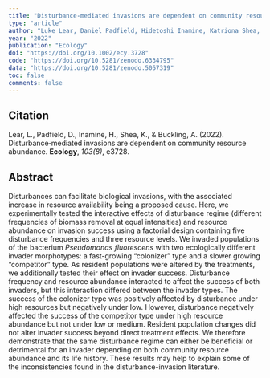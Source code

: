 ```yaml
---
title: "Disturbance‐mediated invasions are dependent on community resource abundance"
type: "article"
author: "Luke Lear, Daniel Padfield, Hidetoshi Inamine, Katriona Shea, Angus Buckling"
year: "2022"
publication: "Ecology"
doi: "https://doi.org/10.1002/ecy.3728"
code: "https://doi.org/10.5281/zenodo.6334795"
data: "https://doi.org/10.5281/zenodo.5057319"
toc: false
comments: false
---
```


## Citation

Lear, L., Padfield, D., Inamine, H., Shea, K., & Buckling, A. (2022). Disturbance‐mediated invasions are dependent on community resource abundance. **Ecology**, *103(8)*, e3728.

## Abstract

Disturbances can facilitate biological invasions, with the associated increase in resource availability being a proposed cause. Here, we experimentally tested the interactive effects of disturbance regime (different frequencies of biomass removal at equal intensities) and resource abundance on invasion success using a factorial design containing five disturbance frequencies and three resource levels. We invaded populations of the bacterium *Pseudomonas fluorescens* with two ecologically different invader morphotypes: a fast-growing “colonizer” type and a slower growing “competitor” type. As resident populations were altered by the treatments, we additionally tested their effect on invader success. Disturbance frequency and resource abundance interacted to affect the success of both invaders, but this interaction differed between the invader types. The success of the colonizer type was positively affected by disturbance under high resources but negatively under low. However, disturbance negatively affected the success of the competitor type under high resource abundance but not under low or medium. Resident population changes did not alter invader success beyond direct treatment effects. We therefore demonstrate that the same disturbance regime can either be beneficial or detrimental for an invader depending on both community resource abundance and its life history. These results may help to explain some of the inconsistencies found in the disturbance-invasion literature.
